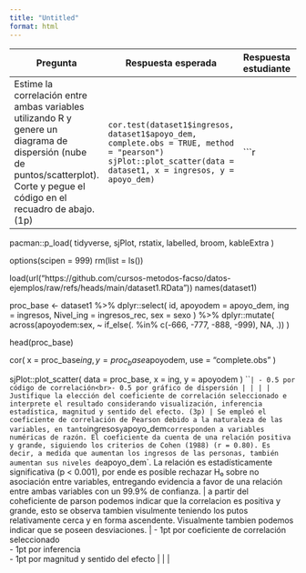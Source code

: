 ```yaml
---
title: "Untitled"
format: html
---
```


| Pregunta | Respuesta esperada | Respuesta estudiante | Puntaje máximo | Puntaje asignado | Justificación puntaje |
|-----------|--------------------|----------------------|----------------|------------------|------------------------|
| Estime la correlación entre ambas variables utilizando R y genere un diagrama de dispersión (nube de puntos/scatterplot). Corte y pegue el código en el recuadro de abajo. (1p) | `cor.test(dataset1$ingresos, dataset1$apoyo_dem, complete.obs = TRUE, method = "pearson")`<br>`sjPlot::plot_scatter(data = dataset1, x = ingresos, y = apoyo_dem)` | ```r
pacman::p_load(
  tidyverse,
  sjPlot,
  rstatix,
  labelled,
  broom,
  kableExtra
)

options(scipen = 999)
rm(list = ls())

load(url("https://github.com/cursos-metodos-facso/datos-ejemplos/raw/refs/heads/main/dataset1.RData"))
names(dataset1)

proc_base <- dataset1 %>%
  dplyr::select(
    id,
    apoyodem = apoyo_dem,
    ing = ingresos,
    Nivel_ing = ingresos_rec,
    sex = sexo
  ) %>%
  dplyr::mutate(
    across(apoyodem:sex, ~ if_else(. %in% c(-666, -777, -888, -999), NA, .))
  )

head(proc_base)

cor(
  x = proc_base$ing,
  y = proc_base$apoyodem,
  use = "complete.obs"
)

sjPlot::plot_scatter(
  data = proc_base,
  x = ing,
  y = apoyodem
)
``` | - 0.5 por código de correlación<br>- 0.5 por gráfico de dispersión | | |
| Justifique la elección del coeficiente de correlación seleccionado e interprete el resultado considerando visualización, inferencia estadística, magnitud y sentido del efecto. (3p) | Se empleó el coeficiente de correlación de Pearson debido a la naturaleza de las variables, en tanto `ingresos` y `apoyo_dem` corresponden a variables numéricas de razón. El coeficiente da cuenta de una relación positiva y grande, siguiendo los criterios de Cohen (1988) (r = 0.80). Es decir, a medida que aumentan los ingresos de las personas, también aumentan sus niveles de `apoyo_dem`. La relación es estadísticamente significativa (p < 0.001), por ende es posible rechazar H₀ sobre no asociación entre variables, entregando evidencia a favor de una relación entre ambas variables con un 99.9% de confianza. | a partir del coheficiente de parson podemos indicar que la correlacion es positiva y grande, esto se observa tambien visulmente teniendo los putos relativamente cerca y en forma ascendente. Visualmente tambien podemos indicar que se poseen desviaciones. | - 1pt por coeficiente de correlación seleccionado<br>- 1pt por inferencia<br>- 1pt por magnitud y sentido del efecto | | |
